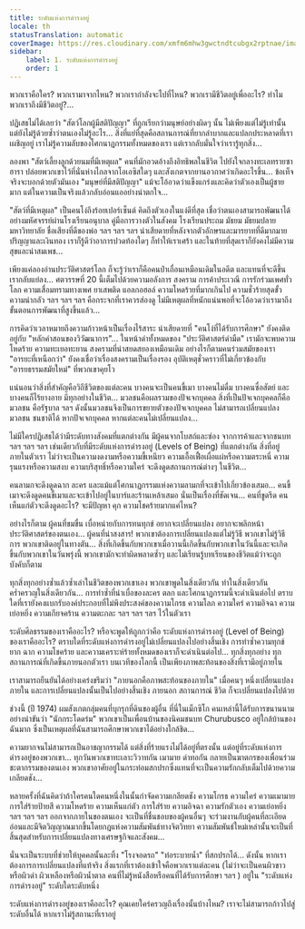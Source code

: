 ```yaml
---
title: ระดับแห่งการดำรงอยู่
locale: th
statusTranslation: automatic
coverImage: https://res.cloudinary.com/xmfm6mhw3gwctndtcubgx2rptnae/image/upload/v1740468922/small_cover_tratado_de_psicologia_revolucionaria_a4c0dca4e0.webp
sidebar:
    label: 1. ระดับแห่งการดำรงอยู่
    order: 1
---
```

พวกเราคือใคร? พวกเรามาจากไหน? พวกเรากำลังจะไปที่ไหน? พวกเรามีชีวิตอยู่เพื่ออะไร? ทำไมพวกเราถึงมีชีวิตอยู่?...

ปฏิเสธไม่ได้เลยว่า "สัตว์โลกผู้มีสติปัญญา" ที่ถูกเรียกว่ามนุษย์อย่างผิดๆ นั้น ไม่เพียงแต่ไม่รู้เท่านั้น แต่ยังไม่รู้ด้วยซ้ำว่าตนเองไม่รู้อะไร... สิ่งที่แย่ที่สุดคือสถานการณ์ที่ยากลำบากและแปลกประหลาดที่เราเผชิญอยู่ เราไม่รู้ความลับของโศกนาฏกรรมทั้งหมดของเรา แต่เรากลับมั่นใจว่าเรารู้ทุกสิ่ง...

ลองพา "สัตว์เลี้ยงลูกด้วยนมที่มีเหตุผล" คนที่มักอวดอ้างถึงอิทธิพลในชีวิต ไปยังใจกลางทะเลทรายซาฮารา ปล่อยพวกเขาไว้ที่นั่นห่างไกลจากโอเอซิสใดๆ และสังเกตจากยานอวกาศว่าเกิดอะไรขึ้น... ข้อเท็จจริงจะบอกด้วยตัวมันเอง "มนุษย์ที่มีสติปัญญา" แม้จะโอ้อวดว่าแข็งแกร่งและคิดว่าตัวเองเป็นผู้ชายมาก แต่ในความเป็นจริงแล้วกลับอ่อนแออย่างน่าตกใจ...

"สัตว์ที่มีเหตุผล" เป็นคนโง่ถึงร้อยเปอร์เซ็นต์ คิดถึงตัวเองในแง่ดีที่สุด เชื่อว่าตนเองสามารถพัฒนาได้อย่างมหัศจรรย์ผ่านโรงเรียนอนุบาล คู่มือการวางตัวในสังคม โรงเรียนประถม มัธยม มัธยมปลาย มหาวิทยาลัย ชื่อเสียงที่ดีของพ่อ ฯลฯ ฯลฯ ฯลฯ น่าเสียดายที่หลังจากตัวอักษรและมารยาทที่ดีมากมาย ปริญญาและเงินทอง เราก็รู้ดีว่าอาการปวดท้องใดๆ ก็ทำให้เราเศร้า และในท้ายที่สุดเราก็ยังคงไม่มีความสุขและน่าสมเพช...

เพียงแค่ลองอ่านประวัติศาสตร์โลก ก็จะรู้ว่าเราก็คือคนป่าเถื่อนเหมือนเดิมในอดีต และแทนที่จะดีขึ้น เรากลับแย่ลง... ศตวรรษที่ 20 นี้เต็มไปด้วยความอลังการ สงคราม การค้าประเวณี การรักร่วมเพศทั่วโลก ความเสื่อมทรามทางเพศ ยาเสพติด แอลกอฮอล์ ความโหดร้ายที่มากเกินไป ความชั่วร้ายสุดขั้ว ความน่ากลัว ฯลฯ ฯลฯ ฯลฯ คือกระจกที่เราควรส่องดู ไม่มีเหตุผลที่หนักแน่นพอที่จะโอ้อวดว่าเรามาถึงขั้นตอนการพัฒนาที่สูงขึ้นแล้ว...

การคิดว่าเวลาหมายถึงความก้าวหน้าเป็นเรื่องไร้สาระ น่าเสียดายที่ "คนโง่ที่ได้รับการศึกษา" ยังคงติดอยู่กับ "หลักคำสอนของวิวัฒนาการ"... ในหน้าดำทั้งหมดของ "ประวัติศาสตร์ดำมืด" เรามักจะพบความโหดร้าย ความทะเยอทะยาน สงครามที่น่าสยดสยองเหมือนเดิม อย่างไรก็ตามคนร่วมสมัยของเรา "อารยะที่เหนือกว่า" ยังคงเชื่อว่าเรื่องสงครามเป็นเรื่องรอง อุบัติเหตุชั่วคราวที่ไม่เกี่ยวข้องกับ "อารยธรรมสมัยใหม่" ที่พวกเขาคุยโว

แน่นอนว่าสิ่งที่สำคัญคือวิถีชีวิตของแต่ละคน บางคนจะเป็นคนขี้เมา บางคนไม่ดื่ม บางคนซื่อสัตย์ และบางคนก็ไร้ยางอาย มีทุกอย่างในชีวิต... มวลชนคือผลรวมของปัจเจกบุคคล สิ่งที่เป็นปัจเจกบุคคลก็คือมวลชน คือรัฐบาล ฯลฯ ดังนั้นมวลชนจึงเป็นการขยายตัวของปัจเจกบุคคล ไม่สามารถเปลี่ยนแปลงมวลชน ชนชาติได้ หากปัจเจกบุคคล หากแต่ละคนไม่เปลี่ยนแปลง...

ไม่มีใครปฏิเสธได้ว่ามีระดับทางสังคมที่แตกต่างกัน มีผู้คนจากโบสถ์และซ่อง จากการค้าและจากชนบท ฯลฯ ฯลฯ ฯลฯ เช่นเดียวกับที่มีระดับแห่งการดำรงอยู่ (Levels of Being) ที่แตกต่างกัน สิ่งที่อยู่ภายในตัวเรา ไม่ว่าจะเป็นความงดงามหรือความขี้เหนียว ความเอื้อเฟื้อเผื่อแผ่หรือความตระหนี่ ความรุนแรงหรือความสงบ ความบริสุทธิ์หรือความใคร่ จะดึงดูดสถานการณ์ต่างๆ ในชีวิต...

คนลามกจะดึงดูดฉาก ละคร และแม้แต่โศกนาฏกรรมแห่งความลามกที่จะเข้าไปเกี่ยวข้องเสมอ... คนขี้เมาจะดึงดูดคนขี้เมาและจะเข้าไปอยู่ในบาร์และร้านเหล้าเสมอ นั่นเป็นเรื่องที่ชัดเจน... คนที่ขูดรีด คนเห็นแก่ตัวจะดึงดูดอะไร? จะมีปัญหา คุก ความโชคร้ายมากแค่ไหน?

อย่างไรก็ตาม ผู้คนที่ขมขื่น เบื่อหน่ายกับการทนทุกข์ อยากจะเปลี่ยนแปลง อยากจะพลิกหน้าประวัติศาสตร์ของตนเอง... ผู้คนที่น่าสงสาร! พวกเขาต้องการเปลี่ยนแปลงแต่ไม่รู้วิธี พวกเขาไม่รู้วิธีการ พวกเขาติดอยู่ในทางตัน... สิ่งที่เกิดขึ้นกับพวกเขาเมื่อวานนี้เกิดขึ้นกับพวกเขาในวันนี้และจะเกิดขึ้นกับพวกเขาในวันพรุ่งนี้ พวกเขามักจะทำผิดพลาดซ้ำๆ และไม่เรียนรู้บทเรียนของชีวิตแม้ว่าจะถูกบังคับก็ตาม

ทุกสิ่งทุกอย่างซ้ำแล้วซ้ำเล่าในชีวิตของพวกเขาเอง พวกเขาพูดในสิ่งเดียวกัน ทำในสิ่งเดียวกัน คร่ำครวญในสิ่งเดียวกัน... การทำซ้ำที่น่าเบื่อของละคร ตลก และโศกนาฏกรรมนี้จะดำเนินต่อไป ตราบใดที่เรายังคงแบกรับองค์ประกอบที่ไม่พึงประสงค์ของความโกรธ ความโลภ ความใคร่ ความอิจฉา ความเย่อหยิ่ง ความเกียจคร้าน ความตะกละ ฯลฯ ฯลฯ ฯลฯ ไว้ในตัวเรา

ระดับศีลธรรมของเราคืออะไร? หรือจะพูดให้ถูกกว่าคือ ระดับแห่งการดำรงอยู่ (Level of Being) ของเราคืออะไร? ตราบใดที่ระดับแห่งการดำรงอยู่ไม่เปลี่ยนแปลงไปอย่างสิ้นเชิง การทำซ้ำความทุกข์ยาก ฉาก ความโชคร้าย และความเคราะห์ร้ายทั้งหมดของเราก็จะดำเนินต่อไป... ทุกสิ่งทุกอย่าง ทุกสถานการณ์ที่เกิดขึ้นภายนอกตัวเรา บนเวทีของโลกนี้ เป็นเพียงภาพสะท้อนของสิ่งที่เรามีอยู่ภายใน

เราสามารถยืนยันได้อย่างเคร่งขรึมว่า "ภายนอกคือภาพสะท้อนของภายใน" เมื่อคนๆ หนึ่งเปลี่ยนแปลงภายใน และการเปลี่ยนแปลงนั้นเป็นไปอย่างสิ้นเชิง ภายนอก สถานการณ์ ชีวิต ก็จะเปลี่ยนแปลงไปด้วย

ช่วงนี้ (ปี 1974) ผมสังเกตกลุ่มคนที่บุกรุกที่ดินของผู้อื่น ที่นี่ในเม็กซิโก คนเหล่านี้ได้รับการขนานนามอย่างน่าขันว่า "นักกระโดดร่ม" พวกเขาเป็นเพื่อนบ้านของนิคมชนบท Churubusco อยู่ใกล้บ้านของฉันมาก ซึ่งเป็นเหตุผลที่ฉันสามารถศึกษาพวกเขาได้อย่างใกล้ชิด...

ความยากจนไม่สามารถเป็นอาชญากรรมได้ แต่สิ่งที่ร้ายแรงไม่ได้อยู่ที่ตรงนั้น แต่อยู่ที่ระดับแห่งการดำรงอยู่ของพวกเขา... ทุกวันพวกเขาทะเลาะวิวาทกัน เมามาย ด่าทอกัน กลายเป็นฆาตกรของเพื่อนร่วมชะตากรรมของตนเอง พวกเขาอาศัยอยู่ในกระท่อมสกปรกซึ่งแทนที่จะเป็นความรักกลับเต็มไปด้วยความเกลียดชัง...

หลายครั้งที่ฉันคิดว่าถ้าใครคนใดคนหนึ่งในนั้นกำจัดความเกลียดชัง ความโกรธ ความใคร่ ความเมามาย การใส่ร้ายป้ายสี ความโหดร้าย ความเห็นแก่ตัว การใส่ร้าย ความอิจฉา ความรักตัวเอง ความเย่อหยิ่ง ฯลฯ ฯลฯ ฯลฯ ออกจากภายในของตนเอง จะเป็นที่ชื่นชอบของผู้คนอื่นๆ จะร่วมงานกับผู้คนที่ละเอียดอ่อนและมีจิตวิญญาณมากขึ้นโดยกฎแห่งความสัมพันธ์ทางจิตวิทยา ความสัมพันธ์ใหม่เหล่านั้นจะเป็นที่สิ้นสุดสำหรับการเปลี่ยนแปลงทางเศรษฐกิจและสังคม...

นั่นจะเป็นระบบที่ช่วยให้บุคคลนั้นละทิ้ง "โรงจอดรถ" "ท่อระบายน้ำ" ที่สกปรกได้... ดังนั้น หากเราต้องการการเปลี่ยนแปลงที่แท้จริง สิ่งแรกที่เราต้องเข้าใจคือพวกเราแต่ละคน (ไม่ว่าจะเป็นคนผิวขาวหรือผิวดำ ผิวเหลืองหรือผิวน้ำตาล คนที่ไม่รู้หนังสือหรือคนที่ได้รับการศึกษา ฯลฯ ) อยู่ใน "ระดับแห่งการดำรงอยู่" ระดับใดระดับหนึ่ง

ระดับแห่งการดำรงอยู่ของเราคืออะไร? คุณเคยใคร่ครวญถึงเรื่องนั้นบ้างไหม? เราจะไม่สามารถก้าวไปสู่ระดับอื่นได้ หากเราไม่รู้สถานะที่เราอยู่
